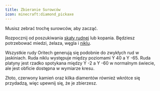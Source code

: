 ```yaml
---
title: Zbieranie Surowców
icon: minecraft:diamond_pickaxe
---
```


Musisz zebrać trochę surowców, aby zacząć.

Rozpocznij od poszukiwania [skały rudnej](../resources/ore_boulder) lub kopania. Będziesz potrzebować miedzi, żelaza, węgla i [niklu](../resources/nickel).

Wszystkie rudy Oritech generują się podobnie do zwykłych rud w jaskiniach. Ruda niklu występuje między poziomami Y 40 a Y -65. Ruda platyny jest rzadko spotykana między Y -2 a Y -60 w normalnym świecie,
ale jest obficie dostępna w wymiarze kresu.

Złoto, czerwony kamień oraz kilka diamentów również wkrótce się przydadzą, więc upewnij się, że je zbierzesz.

<center>
<ModAsset location="oritech:area/ore_boulder" width={512} />
</center>
